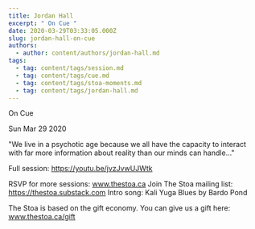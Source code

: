 ```yaml
---
title: Jordan Hall
excerpt: " On Cue "
date: 2020-03-29T03:33:05.000Z
slug: jordan-hall-on-cue
authors:
  - author: content/authors/jordan-hall.md
tags:
  - tag: content/tags/session.md
  - tag: content/tags/cue.md
  - tag: content/tags/stoa-moments.md
  - tag: content/tags/jordan-hall.md
---
```




 On Cue 

Sun Mar 29 2020

"We live in a psychotic age because we all have the capacity to interact with far more information about reality than our minds can handle..."

Full session: https://youtu.be/jvzJvwUJWtk

RSVP for more sessions: www.thestoa.ca
Join The Stoa mailing list: https://thestoa.substack.com
Intro song: Kali Yuga Blues by Bardo Pond

The Stoa is based on the gift economy. You can give us a gift here: www.thestoa.ca/gift


